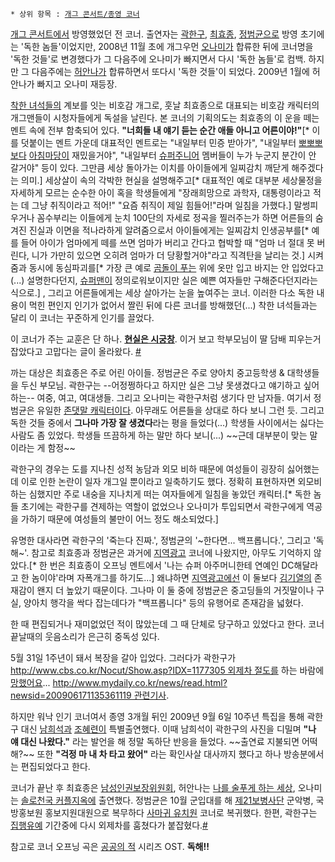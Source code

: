  * 상위 항목 : [[개그 콘서트/종영 코너]]
[[개그 콘서트]]에서 방영했었던 전 코너.
{{{#!html
<iframe width="420" height="315" src="//www.youtube.com/embed/vKidp7whmdo" frameborder="0" allowfullscreen></iframe>
}}}
출연자는 [[곽한구]], [[최효종]], [[정범균]]으로 방영 초기에는 '독한 놈들'이었지만, 2008년 11월 초에 개그우먼 [[오나미]]가 합류한 뒤에 코너명을 '독한 것들'로 변경했다가 그 다음주에 오나미가 빠지면서 다시 '독한 놈들'로 컴백. 하지만 그 다음주에는 [[허안나]]가 합류하면서 또다시 '독한 것들'이 되었다. 2009년 1월에 허안나가 빠지고 오나미 재등장.

[[착한 녀석들]]의 계보를 잇는 비호감 개그로, 훗날 최효종으로 대표되는 비호감 캐릭터의 개그맨들이 시청자들에게 독설을 날린다. 본 코너의 기획의도는 최효종의 이 운을 떼는 멘트 속에 전부 함축되어 있다. '''"너희들 내 얘기 듣는 순간 애들 아니고 어른이야!"'''[* 이를 덧붙이는 멘트 가운데 대표적인 멘트로는 "내일부터 민증 받아가", "내일부터 [[뽀뽀뽀]]보다 [[아침마당]]이 재밌을거야", "내일부터 [[슈퍼주니어]] 멤버들이 누가 누군지 분간이 안 갈거야" 등이 있다. 그만큼 세상 돌아가는 이치를 아이들에게 일찌감치 깨닫게 해주겠다는 의미.] 세상살이 속의 각박한 현실을 설명해주고[* 대표적인 예로 대부분 세상물정을 자세하게 모르는 순수한 아이 혹을 학생들에게 "장래희망으로 과학자, 대통령이라고 적는 데 그냥 취직이라고 적어!" "요즘 취직이 제일 힘들어!"라며 일침을 가했다.] 말썽피우거나 꼼수부리는 이들에게 눈치 100단의 자세로 정곡을 찔러주는가 하면 어른들의 숨겨진 진실과 이면을 적나라하게 알려줌으로서 아이들에게는 일찌감치 인생공부를[* 예를 들어 아이가 엄마에게 떼를 쓰면 엄마가 버리고 간다고 협박할 때 "엄마 너 절대 못 버린다, 니가 가만히 있으면 오히려 엄마가 더 당황할거야"라고 직격탄을 날리는 것.] 시켜줌과 동시에 동심파괴를[* 가장 큰 예로 [[곰돌이 푸]]는 위에 옷만 입고 바지는 안 입었다고(...) 설명한다던지, [[슈퍼맨]]이 정의로워보이지만 실은 예쁜 여자들만 구해준다던지라는 식으로.] , 그리고 어른들에게는 세상 살아가는 눈을 높여주는 코너. 이러한 다소 독한 내용이 먹힌 편인지 인기가 없어서 짤린 뒤에 다른 코너를 방해했던(...) 착한 녀석들과는 달리 이 코너는 꾸준하게 인기를 끌었다.

이 코너가 주는 교훈은 단 하나. '''[[현실은 시궁창]]'''. 이거 보고 학부모님이 딸 담배 피우는거 잡았다고 고맙다는 글이 올라왔다. [http://news.cyworld.com/view/20090430n08148?mid=e0103 #]

까는 대상은 최효종은 주로 어린 아이들. 정범균은 주로 양아치 중고등학생 & 대학생들을 두신 부모님. 곽한구는 --어정쩡하다고 하지만 실은 그냥 못생겼다고 얘기하고 싶어하는-- 여중, 여고, 여대생들. 그리고 오나미는 곽한구처럼 생기다 만 남자들. 여기서 정범균은 유일한 [[존댓말 캐릭터]]이다. 아무래도 어른들을 상대로 하다 보니 그런 듯. 그리고 독한 것들 중에서 '''그나마 가장 잘 생겼다'''라는 평을 들었다(...) 학생들 사이에서는 싫다는 사람도 좀 있었다. 학생들 뜨끔하게 하는 말만 하다 보니(...) ~~근데 대부분이 맞는 말이라는 게 함정~~

곽한구의 경우는 도를 지나친 성적 농담과 외모 비하 때문에 여성들이 굉장히 싫어했는 데 이로 인한 논란이 일자 개그일 뿐이라고 일축하기도 했다. 정확히 표현하자면 외모비하는 심했지만 주로 내숭을 지나치게 떠는 여자들에게 일침을 놓았던 캐릭터.[* 독한 놈들 초기에는 곽한구를 견제하는 역할이 없었으나 오나미가 투입되면서 곽한구에게 역공을 가하기 때문에 여성들의 불만이 어느 정도 해소되었다.]

유명한 대사라면 곽한구의 '죽는다 진짜.', 정범균의 '~한다면... 백프롭니다.', 그리고 '독해~'. 참고로 최효종과 정범균은 과거에 [[지역광고]] 코너에 나왔지만, 아무도 기억하지 않았다.[* 한 번은 최효종이 오프닝 멘트에서 '나는 슈퍼 아주머니한테 연예인 DC해달라고 한 놈이야'라며 자폭개그를 하기도...] 왜냐하면 [[지역광고]]에선 이 둘보다 [[김기열]]의 존재감이 왠지 더 높았기 때문이다. 그나마 이 둘 중에 정범균은 중고딩들의 거짓말이나 구실, 양아치 행각을 싹다 잡는데다가 "백프롭니다" 등의 유행어로 존재감을 넓혔다.

한 때 편집되거나 재미없었던 적이 많았는데 그 때 단체로 당구하고 있었다고 한다. 코너 끝날때의 웃음소리가 은근히 중독성 있다.

5월 31일 1주년이 돼서 복장을 갈아 입었다. 그러다가 곽한구가 [[http://www.cbs.co.kr/Nocut/Show.asp?IDX=1177305 외제차 절도]]를 하는 바람에 [[망했어요]]... [[http://www.mydaily.co.kr/news/read.html?newsid=200906171135361119 관련기사]].

하지만 워낙 인기 코너여서 종영 3개월 뒤인 2009년 9월 6일 10주년 특집을 통해 곽한구 대신 [[남희석]]과 [[조혜련]]이 특별출연했다. 이때 남희석이 곽한구의 사진을 디밀며 '''"나 얘 대신 나왔다."''' 라는 발언을 해 정말 독하단 반응을 들었다. ~~출연료 지불되면 어떡해?~~ 또한 '''"걱정 마 내 차 타고 왔어"''' 라는 확인사살 대사까지 했다고 하나 방송분에서는 편집되었다고 한다.

코너가 끝난 후 최효종은 [[남성인권보장위원회]], 허안나는 [[나를 술푸게 하는 세상]], 오나미는 [[솔로천국 커플지옥]]에 출연했다. 정범균은 10월 군입대를 해 [[제21보병사단]] 군악병, 국방홍보원 홍보지원대원으로 복무하다 [[사마귀 유치원]] 코너로 복귀했다. 한편, 곽한구는 [[집행유예]] 기간중에 다시 외제차를 훔쳤다가 붙잡혔다.[http://news.mk.co.kr/se/view.php?year=2010&no=141597 #]

참고로 코너 오프닝 곡은 [[공공의 적]] 시리즈 OST. '''독해!!'''
